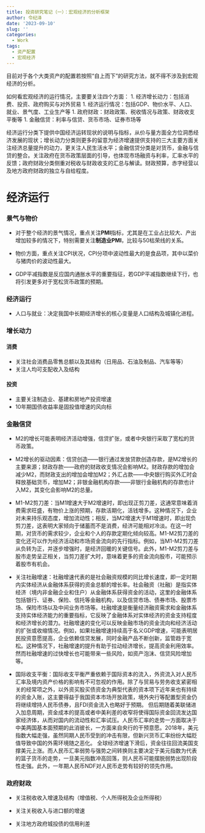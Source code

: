 ```yaml
---
title: 投资研究笔记（一）：宏观经济的分析框架
author: 令纪泽
date: '2023-09-10'
slug: ''
categories:
  - Work
tags:
  - 资产配置
  - 宏观经济
---
```


目前对于各个大类资产的配置若按照“自上而下”的研究方法，就不得不涉及到宏观经济的分析。

如何看宏观经济的运行情况，主要要关注四个方面：
1. 经济增长动力：包括消费、投资、政府购买与对外贸易
1. 经济运行情况：包括GDP、物价水平、人口、就业、景气度、工业生产等
1. 政府财政：财政政策、税收情况与政策、财政收支平衡等
1. 金融信贷：利率与信贷、货币市场、证券市场等

经济运行分类下提供中国经济运转现状的说明与指标，从价与量方面全方位洞悉经济发展的现状；增长动力分类则更多的留意为经济增速提供支持的三大主要方面关注经济总量提升的动力，更关注人民生活水平；金融信贷分类是对货币，金融与信贷的整合。关注政府在货币政策层面的引导，也体现市场融资与利率，汇率水平的反馈；政府财政分类侧重对税收与财政收支的汇总与解读。财政预算，赤字经营以及地方政府财政的独立与自给程度。

# 经济运行
### 景气与物价
- 对于整个经济的景气情况，重点关注**PMI**指标，尤其是在工业占比较大、产出增加较多的情况下，特别需要关注**制造业PMI**，比较与50枯荣线的关系。

- 物价方面，重点关注CPI状况，CPI分项中波动性最大的是食品项，其中以菜价与猪肉价的波动性最大。

- GDP平减指数是反应国内通胀水平的重要指征，若GDP平减指数继续下行，也将引发更多对于宽松货币政策的预期。

### 经济运行

- 人口与就业：决定我国中长期经济增长的核心变量是人口结构及城镇化进程。

### 增长动力

#### 消费
- 关注社会消费品零售总额以及其结构（日用品、石油及制品、汽车等等）
- 关注人均可支配收入及结构

#### 投资
- 主要关注制造业、基建和房地产投资增速
- 10年期国债收益率是固投值增速的风向标

### 金融信贷

- M2的增长可能表明经济活动增强，信贷扩张，或者中央银行采取了宽松的货币政策。

- M2增长的驱动因素：信贷创造——银行通过发放贷款创造存款，是M2增长的主要来源；财政存款——政府的财政收支情况会影响M2。财政存款的增加会减少M2，而财政支出的增加会增加M2；外汇占款——中央银行购买外汇时会释放基础货币，增加M2；非银金融机构存款——非银行金融机构的存款也计入M2，其变化会影响M2的总量。

- M1-M2剪刀差：当M1增速大于M2增速时，即出现正剪刀差，这通常意味着消费需求旺盛，有物价上涨的预期，存款活期化，活钱增多。这种情况下，企业对未来持乐观态度，增加流动性；相反，当M2增速大于M1增速时，即出现负剪刀差，这表明大家倾向于储蓄而不是消费，经济可能相对冷淡。在这一时期，对货币的需求较少，企业和个人的存款定期化倾向较高。M1-M2剪刀差的变化还可以作为经济活动和市场资金流向的先行指标。例如，当M1-M2剪刀差从负转为正，并逐步增强时，是经济回暖的关键信号。此外，M1-M2剪刀差与股市走势呈正相关，当剪刀差扩大时，意味着更多的资金流向股市，可能预示着股市有机会。

- 关注社融增速：社融增速代表的是社会融资规模的同比增长速度，即一定时期内实体经济从金融体系获得的资金总额的增长率。社会融资（社融）是指实体经济（境内非金融企业和住户）从金融体系获得资金的活动，这里的金融体系包括银行、证券、保险、信托等金融机构，以及信贷市场、债券市场、股票市场、保险市场以及中间业务市场等。社融增速是衡量经济融资需求和金融体系支持实体经济能力的重要指标，它反映了金融体系对实体经济的资金支持程度和经济增长的潜力。社融增速的变化可以反映金融市场的资金流向和经济活动的扩张或收缩情况。例如，如果社融增速持续高于名义GDP增速，可能表明居民投资意愿提高，企业依赖信贷发展，同时金融产品不断创新，监管趋于宽松。这种情况下，社融增速的提升有助于拉动经济增长，提高资金利用效率。然而社融增速的过快增长也可能带来一些风险，如资产泡沫、信贷风险增加等。

- 国际收支平衡：国际收支平衡严重依赖于国际资本的流入，外资流入对人民币汇率及境内资产价格的影响有不可忽视的作用。除了与贸易与劳务收支紧密相关的经常项之外，以外资买股买债资金为典型代表的资本项下近年来也有持续的资金入账，这主要得益于我国资本市场开放政策，境外央行等配置型资金仍将继续增持人民币债券，且FDI资金流入也略好于预期。 但后期随着美联储进入加息周期，资金成本的提高或者中美利差的收窄将使得国际资金回流发达国家经济体，从而对国内的流动性和汇率试压。人民币汇率的走势一方面取决于中美两国基本面预期的此消彼长，一方面来自央行的干预意愿。2018年，美元指数大幅走强，虽然同期人民币受到的冲击有限，但新兴货币汇率纷纷大幅贬值导致中国的外需环境随之恶化。 全球经济增速下滑后，资金往往回流美国支撑美元上涨。而人民币汇率弱势与强势之间转换则主要决定于美元指数为代表的篮子货币的走势，一旦美元指数冲高回落，则人民币可能摆脱弱势出现阶段性走强。此外，一年期人民币NDF对人民币走势有较好的领先作用。

### 政府财政

- 关注税收收入增速及结构（增值税、个人所得税及企业所得税）

- 关注关税收入与进口额的增速

- 关注地方政府城投债的信用利差